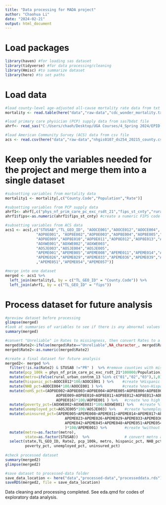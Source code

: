 ---
title: "Data processing for MADA project"
author: "Chaohua Li"
date: "2024-02-21"
output: html_document
---


# Load packages 

```{r}
library(haven) #for loading sas dataset
library(tidyverse) #for data processing/cleaning
library(Hmisc) #to summarize dataset
library(here) #to set paths
```


# Load data 

```{r}
#load county-level age-adjusted all-cause mortality rate data from txt file
mortality <- read.table(here("data","raw-data","cdc_wonder_mortality.txt"), header = TRUE)

#load primary care physician (PCP) supply data from sas7bdat file
ahrf<- read_sas("C:/Users/chaoh/Desktop/UGA Courses/4_Spring 2024/EPID 8060E/Project/File too big for push/ahrf2023.sas7bdat")

#load American Community Survey (ACS) data from csv file
acs <- read.csv(here("data","raw-data","nhgis0107_ds254_20215_county.csv"))
```


# Keep only the variables needed for the project and merge them into a single dataset

```{r}
#subsetting variables from mortality data
mortality1 <- mortality[,c("County.Code","Population","Rate")]

#subsetting variables from PCP supply data
ahrf1<- ahrf[,c("phys_nf_prim_care_pc_exc_rsdt_21","fips_st_cnty","rural_urban_contnm_13")]
ahrf1$fips<-as.numeric(ahrf1$fips_st_cnty) #create a numeric FIPS code for merging

#subsetting variables from ACS data
acs1 <- acs[,c("STUSAB","TL_GEO_ID", "AOOCE001","AOOCE012","AOOCE004",
              "AOP8E001", "AOP8E002","AOP8E003","AOP8E004","AOP8E005","AOP8E006","AOP8E007","AOP8E008",
              "AOP8E009","AOP8E010","AOP8E011","AOP8E012","AOP8E013","AOP8E014","AOP8E015","AOP8E016",
              "AOXWE001","AOXWE002","AOXWE003",
              "AOSJE003","AOSJE004","AOSJE005",
              "APEME001","APEME005","APEME008","APEME011","APEME014","APEME017","APEME020","APEME023",
              "APEME026","APEME029","APEME033","APEME036","APEME039","APEME042","APEME045","APEME048"
              ,"APEME051","APEME054","APEME057")]

#merge into one dataset
merged <- acs1 %>%
  left_join(mortality1, by = c("TL_GEO_ID" = "County.Code")) %>%
  left_join(ahrf1, by = c("TL_GEO_ID" = "fips"))
```


# Process dataset for future analysis  

```{r}
#preview dataset before processing
glimpse(merged)
#look at summaries of variables to see if there is any abnormal values
summary(merged)

#convert "Unreliable" in Rates to missingness, then convert Rates to a numeric variable Rate2
merged$Rate2<-ifelse(merged$Rate=="Unreliable",NA_character_, merged$Rate)
merged$Rate2<-as.numeric(merged$Rate2)

#create a final dataset for future analysis
merged2<- merged %>% 
  filter(!is.na(Rate2) & STUSAB !="PR" )  %>% #remove counties with missing rates or from Puerto Rico
  mutate(pcp_100k = phys_nf_prim_care_pc_exc_rsdt_21*100000/Population) %>% #create PCP supply (n per 100k people)
  mutate(metro=ifelse(rural_urban_contnm_13 %in% c("01","02","03"),1,0) ) %>% #create a variable indicating metro status of the county
  mutate(hispanic_pct=AOOCE012*100/AOOCE001 ) %>%    #create %Hispanic
  mutate(NHB_pct=AOOCE004*100/AOOCE001 ) %>%         #create %non-Hispanic Black
  mutate(noHS_pct=(AOP8E002+AOP8E003+AOP8E004+AOP8E005+AOP8E006+AOP8E007+AOP8E008+
                       AOP8E009+AOP8E010+AOP8E011+AOP8E012+AOP8E013+AOP8E014+AOP8E015+
                       AOP8E016)*100/AOP8E001 ) %>%   #create %no high school diploma
  mutate(poverty_pct=(AOXWE002+AOXWE003)*100/AOXWE001) %>%   #create %living under poverty line
  mutate(unemployed_pct=AOSJE005*100/AOSJE003) %>%    #create %unemployed
  mutate(uninsured_pct=(APEME005+APEME008+APEME011+APEME014+APEME017+APEME020+
                           APEME023+APEME026+APEME029+APEME033+APEME036+APEME039+
                           APEME042+APEME045+APEME048+APEME051+APEME054+APEME057
                           )*100/APEME001) %>%        #create %without health insurance
  mutate(metro=as.factor(metro), 
         state=as.factor(STUSAB))  %>%                # convert metro and STUSAB to factors
  select(state,TL_GEO_ID, Rate2, pcp_100k, metro, hispanic_pct, NHB_pct, noHS_pct,
         poverty_pct, unemployed_pct, uninsured_pct)
   
#check processed dataset 
summary(merged2)
glimpse(merged2)

#save dataset to processed-data folder
save_data_location <- here("data","processed-data","processeddata.rds")
saveRDS(merged2, file = save_data_location)

```


Data cleaning and processing completed. See eda.qmd for codes of exploratory data
analysis. 

